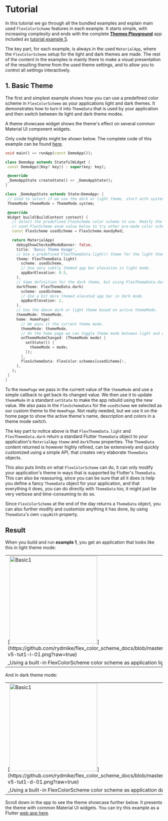 # Tutorial

In this tutorial we go through all the bundled examples and explain main used `FlexColorScheme` features in each example. It starts simple, with increasing complexity and ends with the complete [**Themes Playground**](https://rydmike.com/flexcolorscheme/themesplayground-v6) app included as [tutorial example 5](/tutorial5).

The key part, for each example, is always in the used `MaterialApp`, where the `FlexColorScheme` setup for the light and dark themes are made. The rest of the content in the examples is mainly there to make a visual presentation of the resulting theme from the used theme settings, and to allow you to control all settings interactively.

## 1. Basic Theme

The first and simplest example shows how you can use a predefined color scheme in `FlexColorScheme` as your applications light and dark themes. It demonstrates how to turn it into `ThemeData` that is used by your application and then switch between its light and dark theme modes.

A theme showcase widget shows the theme's effect on several common Material UI component widgets.

Only code highlights might be shown below. The complete code of this example can be found [here](https://github.com/rydmike/flex_color_scheme/tree/master/example/lib/example1_basic_theme_usage).

 ```dart
void main() => runApp(const DemoApp());

class DemoApp extends StatefulWidget {
  const DemoApp({Key? key}) : super(key: key);

  @override
  _DemoAppState createState() => _DemoAppState();
}

class _DemoAppState extends State<DemoApp> {
  // Used to select if we use the dark or light theme, start with system mode.
  ThemeMode themeMode = ThemeMode.system;

  @override
  Widget build(BuildContext context) {
    // Select the predefined FlexScheme color scheme to use. Modify the
    // used FlexScheme enum value below to try other pre-made color schemes.
    const FlexScheme usedScheme = FlexScheme.mandyRed;

    return MaterialApp(
      debugShowCheckedModeBanner: false,
      title: 'Basic Theme Usage',
      // Use a predefined FlexThemeData.light() theme for the light theme.
      theme: FlexThemeData.light(
        scheme: usedScheme,
        // Use very subtly themed app bar elevation in light mode.
        appBarElevation: 0.5,
      ),
      // Same definition for the dark theme, but using FlexThemeData.dark().
      darkTheme: FlexThemeData.dark(
        scheme: usedScheme,
        // Use a bit more themed elevated app bar in dark mode.
        appBarElevation: 2,
      ),
      // Use the above dark or light theme based on active themeMode.
      themeMode: themeMode,
      home: HomePage(
        // We pass it the current theme mode.
        themeMode: themeMode,
        // On the home page we can toggle theme mode between light and dark.
        onThemeModeChanged: (ThemeMode mode) {
          setState(() {
            themeMode = mode;
          });
        },
        flexSchemeData: FlexColor.schemes[usedScheme]!,
      ),
    );
  }
}
```

To the `HomePage` we pass in the current value of the `themeMode` and use a simple callback to get back its changed value. We then use it to update `themeMode` in a standard `setState` to make the app rebuild using the new value. We also pass in the `FlexSchemeData` for the `usedScheme` we selected as our custom theme to the `HomePage`. Not really needed, but we use it on the home page to show the active theme's name, description and colors in a theme mode switch.

The key part to notice above is that `FlexThemeData.light` and `FlexThemeData.dark` return a standard Flutter `ThemeData` object to your application's `MaterialApp` `theme` and `darkTheme` properties. The `ThemeData` content returned is however highly refined, can be extensively and quickly customized using a simple API, that creates very elaborate `ThemeData` objects.

This also puts limits on what `FlexColorScheme` can do, it can only modify your application's theme in ways that is supported by Flutter's `ThemeData`. This can also be reassuring, since you can be sure that all it does is help you define a fancy `ThemeData` object for your application, and that everything it does, you can do directly with `ThemeData` too, it might just be very verbose and time-consuming to do so.

Since `FlexColorScheme` at the end of the day returns a `ThemeData` object, you can also further modify and customize anything it has done, by using `ThemeData`'s own `copyWith` property.

## Result

When you build and run **example 1**, you get an application that looks like this in light theme mode:

<table>
  <tr>
    <td>[<img src="https://github.com/rydmike/flex_color_scheme_docs/blob/master/docs/images/fcs-v5-tut1-l-01.png?raw=true" alt="Basic1" width="280"/>](https://github.com/rydmike/flex_color_scheme_docs/blob/master/docs/images/fcs-v5-tut1-l-01.png?raw=true)</td>
    <td>&nbsp;</td>
    <td>[<img src="https://github.com/rydmike/flex_color_scheme_docs/blob/master/docs/images/fcs-v5-tut1-l-02.png?raw=true" alt="Basic2" width="280"/>](https://github.com/rydmike/flex_color_scheme_docs/blob/master/docs/images/fcs-v5-tut1-l-02.png?raw=true)</td>
    <td>&nbsp;</td>
    <td>[<img src="https://github.com/rydmike/flex_color_scheme_docs/blob/master/docs/images/fcs-v5-tut1-l-03.png?raw=true" alt="Basic3" width="280"/>](https://github.com/rydmike/flex_color_scheme_docs/blob/master/docs/images/fcs-v5-tut1-l-03.png?raw=true)</td>
  </tr>
  <tr>
  <td colspan="5">_Using a built-in FlexColorScheme color scheme as application light theme_</td>
  </tr>
 </table>

 And in dark theme mode:

 <table>
  <tr>
    <td>[<img src="https://github.com/rydmike/flex_color_scheme_docs/blob/master/docs/images/fcs-v5-tut1-d-01.png?raw=true" alt="Basic1" width="280"/>](https://github.com/rydmike/flex_color_scheme_docs/blob/master/docs/images/fcs-v5-tut1-d-01.png?raw=true)</td>
    <td>&nbsp;</td>
    <td>[<img src="https://github.com/rydmike/flex_color_scheme_docs/blob/master/docs/images/fcs-v5-tut1-d-02.png?raw=true" alt="Basic2" width="280"/>](https://github.com/rydmike/flex_color_scheme_docs/blob/master/docs/images/fcs-v5-tut1-d-02.png?raw=true)</td>
    <td>&nbsp;</td>
    <td>[<img src="https://github.com/rydmike/flex_color_scheme_docs/blob/master/docs/images/fcs-v5-tut1-d-03.png?raw=true" alt="Basic3" width="280"/>](https://github.com/rydmike/flex_color_scheme_docs/blob/master/docs/images/fcs-v5-tut1-d-03.png?raw=true)</td>
  </tr>
  <tr>
  <td colspan="5">_Using a built-in FlexColorScheme color scheme as application dark theme_</td>
  </tr>
 </table>

Scroll down in the app to see the theme showcase further below. It presents the theme with common Material UI widgets. You can try this example as a Flutter [web app here](https://rydmike.com/flexcolorscheme/basictheme-v6).
